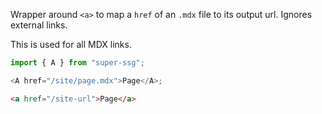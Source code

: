 Wrapper around `<a>` to map a `href` of an `.mdx` file to its output url. Ignores external links.

This is used for all MDX links.

```js
import { A } from "super-ssg";

<A href="/site/page.mdx">Page</A>;
```

```html
<a href="/site-url">Page</a>
```
